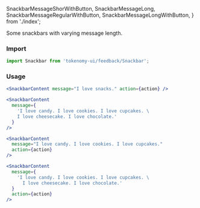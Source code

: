   SnackbarMessageShorWithButton,
  SnackbarMessageLong,
  SnackbarMessageRegularWithButton,
  SnackbarMessageLongWithButton,
} from './index';

<Title>Snackbar message length variations</Title>
<Subtitle>Some snackbars with varying message length.</Subtitle>

### Import

```jsx
import Snackbar from 'tokenomy-ui/feedback/Snackbar';
```

### Usage

<SnackbarMessageShorWithButton />

```jsx
<SnackbarContent message="I love snacks." action={action} />
```

<SnackbarMessageLong />

```jsx
<SnackbarContent
  message={
    'I love candy. I love cookies. I love cupcakes. \
    I love cheesecake. I love chocolate.'
  }
/>
```

<SnackbarMessageRegularWithButton />

```jsx
<SnackbarContent
  message="I love candy. I love cookies. I love cupcakes."
  action={action}
/>
```

<SnackbarMessageLongWithButton />

```jsx
<SnackbarContent
  message={
    'I love candy. I love cookies. I love cupcakes. \
      I love cheesecake. I love chocolate.'
  }
  action={action}
/>
```
